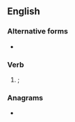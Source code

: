 ==English==

===Alternative forms===
* {{l|en|seyde}}

===Verb===
{{head|en|verb form}}

# {{obsolete spelling of|en|said|nodot=1}}; {{en-past of|say|nocap=1}}

===Anagrams===
* {{anagrams|en|a=adesy|Dayes|Dayse|Eadys|Sayed|Syeda|dayes|sayed|yeads}}